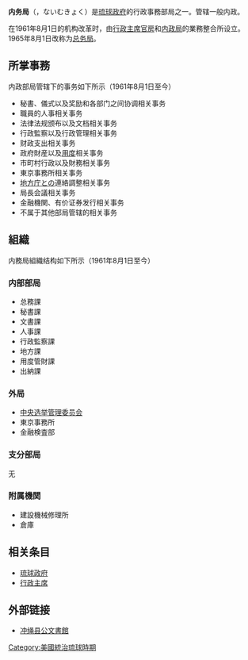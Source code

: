'''内务局'''（{{lang-ja|内務局}}，ないむきょく）是[[琉球政府|琉球政府]]的行政事務部局之一。管辖一般内政。

在1961年8月1日的机构改革时，由[[行政主席官房|行政主席官房]]和[[内政局_(琉球政府)|内政局]]的業務整合所设立。1965年8月1日改称为[[总务局_(琉球政府)|总务局]]。

== 所掌事務 ==
;内政部局管辖下的事务如下所示（1961年8月1日至今）
*秘書、儀式以及奖励和各部门之间协调相关事务
*職員的人事相关事务
*法律法规颁布以及文档相关事务
*行政監察以及行政管理相关事务
*财政支出相关事务
*政府財産以及[[wikt:用度|用度]]相关事务
*市町村行政以及財務相关事务
*東京事務所相关事务
*[[地方庁|地方庁]]との連絡調整相关事务
*局長会議相关事务
*金融機関、有价证券发行相关事务
*不属于其他部局管辖的相关事务

== 組織 ==
;内務局組織结构如下所示（1961年8月1日至今）
=== 内部部局 ===
*总務課
*秘書課
*文書課
*人事課
*行政監察課
*地方課
*用度管財課
*出納課
=== 外局 ===
*[[中央选举管理委员会_(琉球政府)|中央选举管理委员会]]
*東京事務所
*金融検査部

=== 支分部局 ===
无
=== 附属機関 ===
*建設機械修理所
*倉庫

== 相关条目 ==
*[[琉球政府|琉球政府]]
*[[行政主席|行政主席]]

== 外部链接 ==
*[http://www.archives.pref.okinawa.jp/ 冲绳县公文書館] {{Wayback|url=http://www.archives.pref.okinawa.jp/ |date=20070921165152 }}

{{DEFAULTSORT:ないむきよく}}
[[Category:美國統治琉球時期|Category:美國統治琉球時期]]